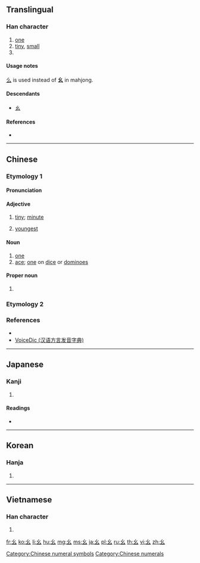 {{also|么|ㄠ}}
==Translingual==
{{stroke order|type=animate}}

===Han character===
{{Han char|rn=52|rad=幺|as=00|sn=3|var=1|four=|canj=VI}}

# [[one]]
# [[tiny]], [[small]]
# {{mul-kangxi radical-def}}

====Usage notes====
[[么]] is used instead of '''幺''' in mahjong.

====Descendants====
* [[ㄠ]]

====References====
* {{Han ref|kx=0341.120|dkj=09189|dj=0650.060|hdz=21092.140|uh=5E7A|ud=24186}}

[[Category:Chinese numeral symbols]]
[[Category:Chinese numerals]]

----

==Chinese==
{{zh-forms|t2=么}}

===Etymology 1===

====Pronunciation====
{{zh-pron
|m=yāo,āo,2nb=variant
|c=jiu1
|h=pfs=yêu
|mn=io/au
|mn-t=iao1
|w=
|mc=y
|oc=y
|ma=|ma2=
|cat=a,n,pn
}}

====Adjective====
{{zh-adj}}

# [[tiny]]; [[minute]]
#: {{zh-x|幺麼[麽]{mó}|small; minute}}
# [[youngest]]
#: {{zh-x|老幺|informal manner of referring to the last (youngest) child in a family}}

====Noun====
{{zh-noun}}

# [[one]] {{qualifier|an alternative way of saying the numeral, especially on the phone or in the military}}
# [[ace]]; [[one]] on [[dice]] or [[dominoes]]

====Proper noun====
{{zh-proper noun}}

# {{surname|lang=zh}}

===Etymology 2===
{{zh-see|糸|v}}

===References===
* {{R:cedict}}
* [http://cn.voicedic.com/ VoiceDic (汉语方言发音字典)]

----

==Japanese==

===Kanji===
{{ja-kanji|grade=|rs=幺00}}

# {{defn|lang=ja|sort=幺00}}

====Readings====
* {{ja-readings|on=[[よう]] (yō)|kun=[[ちいさい]] (chiisai)}}

----

==Korean==

===Hanja===
{{ko-hanja|hangeul=요|rv=yo|mr=yo}}

# {{defn|lang=ko|sort=幺00}}

----

==Vietnamese==

===Han character===
{{vi-hantu|[[yêu]]|rs=幺00}}

# {{defn|lang=vi|sort=幺00}}

[[Category:CJKV radicals| ]]

[[fr:幺]]
[[ko:幺]]
[[li:幺]]
[[hu:幺]]
[[mg:幺]]
[[ms:幺]]
[[ja:幺]]
[[pl:幺]]
[[ru:幺]]
[[th:幺]]
[[vi:幺]]
[[zh:幺]]